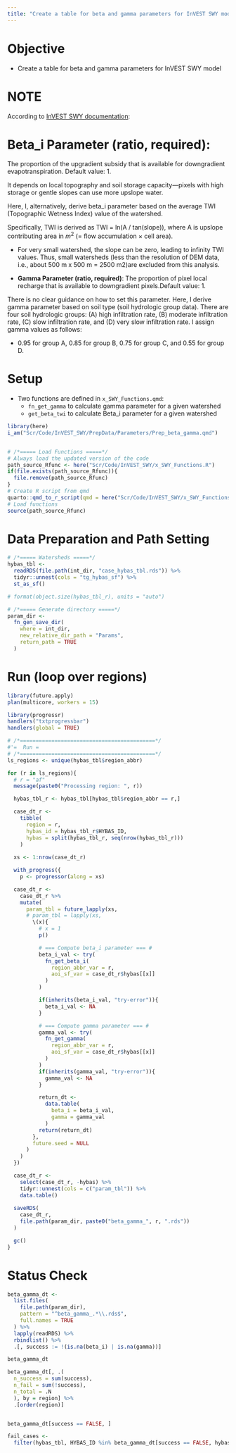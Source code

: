```yaml
---
title: "Create a table for beta and gamma parameters for InVEST SWY model"
---
```


# Objective
+ Create a table for beta and gamma parameters for InVEST SWY model

# NOTE
According to [InVEST SWY documentation](https://storage.googleapis.com/releases.naturalcapitalproject.org/invest-userguide/latest/en/seasonal_water_yield.html#data-needs):

# **Beta_i Parameter (ratio, required)**: 

The proportion of the upgradient subsidy that is available for downgradient evapotranspiration. Default value: 1.

It depends on local topography and soil storage capacity—pixels with high storage or gentle slopes can use more upslope water.

Here, I, alternatively, derive beta_i parameter based on the average TWI (Topographic Wetness Index) value of the watershed.

Specifically, TWI is derived as TWI = ln(A / tan(slope)), where A is upslope contributing area in $m^2$ (= flow accumulation × cell area).

+ For very small watershed, the slope can be zero, leading to infinity TWI values. Thus, small watersheds (less than the resolution of DEM data, i.e., about 500 m x 500 m = 2500 m2)are excluded from this analysis.

+ **Gamma Parameter (ratio, required)**: The proportion of pixel local recharge that is available to downgradient pixels.Default value: 1.

There is no clear guidance on how to set this parameter. Here, I derive gamma parameter based on soil type (soil hydrologic group data). There are four soil hydrologic groups: (A) high infiltration rate, (B) moderate infiltration rate, (C) slow infiltration rate, and (D) very slow infiltration rate. I assign gamma values as follows:

+ 0.95 for group A, 0.85 for group B, 0.75 for group C, and 0.55 for group D.



# Setup

+ Two functions are defined in `x_SWY_Functions.qmd`:
  + `fn_get_gamma` to calculate gamma parameter for a given watershed
  + `get_beta_twi` to calculate Beta_i parameter for a given watershed

```r
library(here)
i_am("Scr/Code/InVEST_SWY/PrepData/Parameters/Prep_beta_gamma.qmd")


# /*===== Load Functions =====*/
# Always load the updated version of the code
path_source_Rfunc <- here("Scr/Code/InVEST_SWY/x_SWY_Functions.R")
if(file.exists(path_source_Rfunc)){
  file.remove(path_source_Rfunc)
}
# Create R script from qmd
quarto::qmd_to_r_script(qmd = here("Scr/Code/InVEST_SWY/x_SWY_Functions.qmd"))
# Load functions
source(path_source_Rfunc)
```

# Data Preparation and Path Setting

```r
# /*===== Watersheds =====*/
hybas_tbl <- 
  readRDS(file.path(int_dir, "case_hybas_tbl.rds")) %>%
  tidyr::unnest(cols = "tg_hybas_sf") %>%
  st_as_sf()

# format(object.size(hybas_tbl_r), units = "auto")

# /*===== Generate directory =====*/
param_dir <- 
  fn_gen_save_dir(
    where = int_dir,
    new_relative_dir_path = "Params",
    return_path = TRUE
  )
```

# Run (loop over regions)

```r
library(future.apply)
plan(multicore, workers = 15)

library(progressr)
handlers("txtprogressbar")
handlers(global = TRUE)

# /*===========================================*/
#'=  Run =
# /*===========================================*/
ls_regions <- unique(hybas_tbl$region_abbr)

for (r in ls_regions){
  # r = "af"
  message(paste0("Processing region: ", r))

  hybas_tbl_r <- hybas_tbl[hybas_tbl$region_abbr == r,]

  case_dt_r <- 
    tibble(
      region = r,
      hybas_id = hybas_tbl_r$HYBAS_ID,
      hybas = split(hybas_tbl_r, seq(nrow(hybas_tbl_r)))
    )
  
  xs <- 1:nrow(case_dt_r)

  with_progress({
    p <- progressor(along = xs)

  case_dt_r <- 
    case_dt_r %>%
    mutate(
      param_tbl = future_lapply(xs,
      # param_tbl = lapply(xs,
        \(x){
          # x = 1
          p()

          # === Compute beta_i parameter === #
          beta_i_val <- try(
            fn_get_beta_i(
              region_abbr_var = r,
              aoi_sf_var = case_dt_r$hybas[[x]]
            )
          )

          if(inherits(beta_i_val, "try-error")){
            beta_i_val <- NA
          } 

          # === Compute gamma parameter === #
          gamma_val <- try(
            fn_get_gamma(
              region_abbr_var = r,
              aoi_sf_var = case_dt_r$hybas[[x]]
            )
          )
          if(inherits(gamma_val, "try-error")){
            gamma_val <- NA
          }

          return_dt <-
            data.table(
              beta_i = beta_i_val,
              gamma = gamma_val
            )
          return(return_dt)
        },
        future.seed = NULL
      )
    )
  })

  case_dt_r <- 
    select(case_dt_r, -hybas) %>%
    tidyr::unnest(cols = c("param_tbl")) %>%
    data.table()
  
  saveRDS(
    case_dt_r,
    file.path(param_dir, paste0("beta_gamma_", r, ".rds"))
  )

  gc()
}
```


# Status Check

```r
beta_gamma_dt <- 
  list.files(
    file.path(param_dir),
    pattern = "^beta_gamma_.*\\.rds$",
    full.names = TRUE
  ) %>%
  lapply(readRDS) %>%
  rbindlist() %>%
  .[, success := !(is.na(beta_i) | is.na(gamma))]

beta_gamma_dt

beta_gamma_dt[, .(
  n_success = sum(success), 
  n_fail = sum(!success),
  n_total = .N
  ), by = region] %>%
  .[order(region)]


beta_gamma_dt[success == FALSE, ]

fail_cases <- 
  filter(hybas_tbl, HYBAS_ID %in% beta_gamma_dt[success == FALSE, hybas_id])
```

